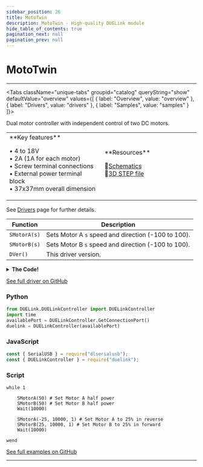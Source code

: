 ```yaml
---
sidebar_position: 26
title: MotoTwin
description: MotoTwin - High-quality DUELink module
hide_table_of_contents: true
pagination_next: null
pagination_prev: null
---
```



# MotoTwin

<ImageSection 
  product="acmototwin-b"
  tagline="Dual Motor Controller"
/>

---

<Tabs className="unique-tabs" groupid="catalog" queryString="show" defaultValue="overview"
  values={[
    {
        label: "Overview",
        value: "overview"
    },
    {
        label: "Drivers",
        value: "drivers"
    },
    {
        label: "Samples",
        value: "samples"
    }
]}>

<TabItem value="overview">

Dual motor controller with independent control of two DC motors.

<table><td width='50%'>
**Key features**

• 4 to 18V<br/>
• 2A (1A for each motor)<br/>
• Screw terminal connections<br/>
• External power terminal block<br/>
• 37x37mm overall dimension<br/>

</td><td width='50%'>
**Resources**
 
📄<a href="/sch/gdl-acmototwin-b.pdf" download>Schematics</a><br/>
🔩<a href="/3d/gdl-acmototwin-b.step" download>3D STEP file</a><br/>
</td></table>

</TabItem>

<TabItem value="drivers">

See [Drivers](/docs/engine/drivers) page for further details.

| Function | Description |
|----------|-------------|
| `SMotorA(s)` | Sets Motor A `s` speed and direction (-100 to 100). |
| `SMotorB(s)` | Sets Motor B `s` speed and direction (-100 to 100). |
| `DVer()` | This driver version. |
<details>
<summary><strong>The Code!</strong></summary>

**MotoTwin Driver**

```batch
##### MotoTwin Driver #####

fn DVer()
    return 1.0
fend

# Pin 8: Sleep, active low
# Pin 9: Fault, active low
# Pin 4,5: A+, A-
# Pin 6,7: B+, B-

fn Init()
    DWrite(8,1)# No sleep!
    Freq(4, 500, 0, 0)
    Freq(5, 500, 0, 0)
    Freq(6, 500, 0, 0)
    Freq(7, 500, 0, 0)
fend

fn SMotorA(s)
    if (s > 0)
        Freq(5, 500, 0, 0)
        Freq(4, 500, 0, s / 100)
    else
        s = s * -1
        Freq(4, 500, 0, 0)
        Freq(5, 500, 0, s / 100)
    end
fend

fn SMotorB(s)
    if (s > 0)
        Freq(7, 500, 0, 0)
        Freq(6, 500, 0, s / 100)
    else
        s = s * -1
        Freq(6, 500, 0, 0)
        Freq(7, 500, 0, s / 100)
    end
fend

Init()

####################

```

</details>

[See full driver on GitHub](https://github.com/ghi-electronics/duelink-website/tree/main/static/code/drivers)

</TabItem>

<TabItem value="samples">

### Python

```python
from DUELink.DUELinkController import DUELinkController
import time
availablePort = DUELinkController.GetConnectionPort()
duelink = DUELinkController(availablePort)
```

### JavaScript

```javascript
const { SerialUSB } = require("dlserialusb");
const { DUELinkController } = require("duelink");
```

### Script

```batch
while 1

    SMotorA(50) # Set Motor A half power
    SMotorB(50) # Set Motor B half power
    Wait(10000)

    SMotorA(-25, 10000, 1) # Set Motor A to 25% in reverse
    SMotorB(25, 10000, 1) # Set Motor B to 25% in forward
    Wait(10000)

wend
```

[See full examples on GitHub](https://github.com/ghi-electronics/duelink-website/tree/main/static/code/samples)

</TabItem>

</Tabs>

---

<OrderSection
    product="DUELink MotoTwin"
    partnumber="GDL-ACMOTOTWIN-B"
    price="$0.00"
/>
